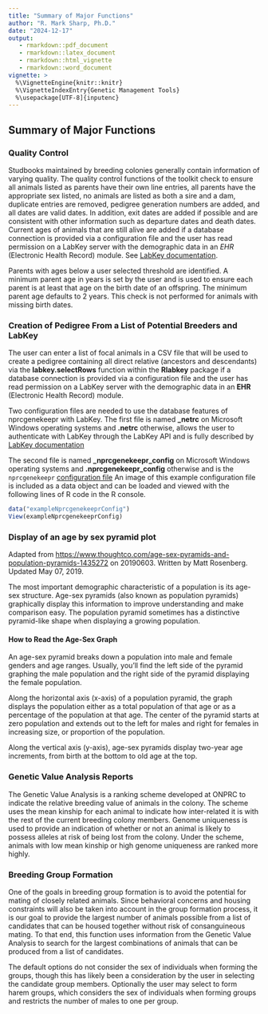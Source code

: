 ```yaml
---
title: "Summary of Major Functions"
author: "R. Mark Sharp, Ph.D."
date: "2024-12-17"
output: 
   - rmarkdown::pdf_document
   - rmarkdown::latex_document
   - rmarkdown::html_vignette
   - rmarkdown::word_document
vignette: >
  %\VignetteEngine{knitr::knitr}
  %\VignetteIndexEntry{Genetic Management Tools}
  %\usepackage[UTF-8]{inputenc}
---
```


## Summary of Major Functions  

### Quality Control

Studbooks maintained by breeding colonies generally contain
information of varying quality. The quality control functions
of the toolkit check to ensure all animals listed as parents
have their own line entries, all parents have
the appropriate sex listed, no animals are
listed as both a sire and a dam, duplicate entries are removed,
pedigree generation numbers are added,
and all dates are valid dates.
In addition, exit dates are
added if possible and are consistent with other information such as
departure dates and death dates.
Current ages of animals that are still alive are added if a database connection
is provided via a configuration file and the user has read permission on a
LabKey server with the demographic data in an _EHR_ (Electronic Health Record)
module. See
[LabKey documentation](
https://www.labkey.org/Documentation/wiki-page.view?name=netrc).

Parents with ages below a user selected threshold are identified.
A minimum parent age in years is set by the user
and is used to ensure each parent is at least that age on the birth date of
an offspring.
The minimum parent age defaults to 2 years.
This check is not performed for animals with missing birth dates.

### Creation of Pedigree From a List of Potential Breeders and LabKey \

The user can enter a list of focal animals in a CSV file that will be used to 
create a pedigree containing all direct relative (ancestors and descendants)
via the **labkey.selectRows** function within the **Rlabkey** package
if a database connection
is provided via a configuration file and the user has read permission on a
LabKey server with the demographic data in an __EHR__ (Electronic Health Record) 
module.

Two configuration files are needed to use the database features of nprcgenekeepr
with LabKey. 
The first file is named **\_netrc** on Microsoft Windows operating systems and 
**.netrc** otherwise, allows the user to authenticate with LabKey through the 
LabKey API and is fully 
described by [LabKey documentation](https://www.labkey.org/Documentation/wiki-page.view?name=netrc)

The second file is named **\_nprcgenekeepr_config** on Microsoft Windows 
operating systems and **.nprcgenekeepr_config** otherwise and is the 
`nprcgenekeepr` 
[configuration file](
https://github.com/rmsharp/nprcgenekeepr/blob/master/inst/extdata/example_nprcgenekeepr_config)
An image of this example configuration file is included as a data object and can 
be loaded and viewed with the following lines of R code in the R console.

```r
data("exampleNprcgenekeeprConfig")
View(exampleNprcgenekeeprConfig)
```

### Display of an age by sex pyramid plot  

Adapted from 
[https://www.thoughtco.com/age-sex-pyramids-and-population-pyramids-1435272](
https://www.thoughtco.com/age-sex-pyramids-and-population-pyramids-1435272)
on 20190603.
Written by Matt Rosenberg. Updated May 07, 2019.

The most important demographic characteristic of a population is its age-sex structure. 
Age-sex pyramids (also known as population pyramids) graphically display this information to improve understanding and make comparison easy. The population pyramid sometimes has a distinctive pyramid-like shape when displaying a growing population. 

#### How to Read the Age-Sex Graph

An age-sex pyramid breaks down a population into male and female genders and 
age ranges. Usually, you'll find the left side of the pyramid graphing the 
male population and the right side of the pyramid displaying the female 
population.

Along the horizontal axis (x-axis) of a population pyramid, the graph 
displays the population either as a total population of that age or as 
a percentage of the population at that age. The center of the pyramid 
starts at zero population and extends out to the left for males and right
for females in increasing size, or proportion of the population. 

Along the vertical axis (y-axis), age-sex pyramids display two-year age 
increments, from birth at the bottom to old age at the top.


### Genetic Value Analysis Reports

The Genetic Value Analysis is a ranking scheme developed at ONPRC to
indicate the relative breeding value of animals in the colony. The
scheme uses the mean kinship for each animal to indicate how
inter-related it is with the rest of the current breeding colony
members. Genome uniqueness is used to provide an indication of
whether or not an animal is likely to possess alleles at risk
of being lost from the colony. Under the scheme, animals with low
mean kinship or high genome uniqueness are ranked more highly.

### Breeding Group Formation

One of the goals in breeding group formation is to avoid the
potential for mating of closely related animals. Since behavioral
concerns and housing constraints will also be taken into account
in the group formation process, it is our goal to provide the largest
number of animals possible from a list of candidates that can be housed
together without risk of consanguineous mating. To that end, this
function uses information from the Genetic Value Analysis to search
for the largest combinations of animals that can be produced from
a list of candidates.

The default options do not consider the sex of individuals when forming
the groups, though this has likely been a consideration by the user 
in selecting the candidate group members. 
Optionally the user may select to form harem groups,
which considers the sex of individuals when forming groups and restricts the 
number of males to one per group.

